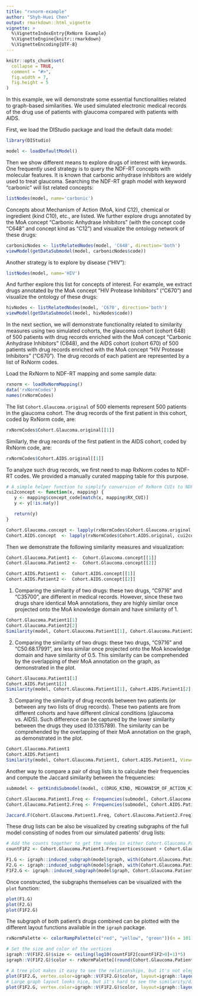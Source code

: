 ```yaml
---
title: "rxnorm-example"
author: "Shyh-Huei Chen"
output: rmarkdown::html_vignette
vignette: >
  %\VignetteIndexEntry{RxNorm Example}
  %\VignetteEngine{knitr::rmarkdown}
  %\VignetteEncoding{UTF-8}
---
```


```r
knitr::opts_chunk$set(
  collapse = TRUE,
  comment = "#>",
  fig.width = 7,
  fig.height = 5
)
```

In this example, we will demonstrate some essential functionalities related to
graph-based similarities. We used simulated electronic medical records of the
drug use of patients with glaucoma compared with patients with AIDS. 

First, we load the DIStudio package and load the default data model:
```r
library(DIStudio)

model <- loadDefaultModel()
```

Then we show different means to explore drugs of interest with keywords. One frequently
used strategy is to query the NDF-RT concepts with molecular features. It is known that
carbonic anhydrase inhibitors are widely used to treat glaucoma. Searching the NDF-RT
graph model with keyword “carbonic” will list related concepts: 

```r
listNodes(model, name='carbonic')
```

Concepts about Mechanism of Action (MoA, kind C12), chemical or ingredient (kind C10),
etc., are listed. We further explore drugs annotated by the MoA concept “Carbonic
Anhydrase Inhibitors” (with the concept code “C648” and concept kind as “C12”) and
visualize the ontology network of these drugs: 

```r
carbonicNodes <- listRelatedNodes(model, 'C648', direction='both')
viewModel(getDataSubmodel(model, carbonicNodes$code))
```

Another strategy is to explore by disease (“HIV”): 
```r
listNodes(model, name='HIV')
```

And further explore this list for concepts of interest. For example, we extract drugs
annotated by the MoA concept “HIV Protease Inhibitors” (“C670”) and visualize the ontology
of these drugs:
```r
hivNodes <- listRelatedNodes(model, 'C670', direction='both')
viewModel(getDataSubmodel(model, hivNodes$code))
```

In the next section, we will demonstrate functionality related to similarity measures
using two simulated cohorts, the glaucoma cohort (cohort 648) of 500 patients with drug
records enriched with the MoA concept “Carbonic Anhydrase Inhibitors” (C648), and the AIDS
cohort (cohort 670) of 500 patients with drug records enriched with the MoA concept “HIV
Protease Inhibitors” (“C670”). The drug records of each patient are represented by a list
of RxNorm codes. 

Load the RxNorm to NDF-RT mapping and some sample data:
```r
rxnorm <- loadRxNormMapping()
data('rxNormCodes')
names(rxNormCodes)
```

The list `Cohort.Glaucoma.original` of 500 elements represent 500 patients in the glaucoma cohort. The drug records of the first patient in this cohort, coded by RxNorm code, are: 

```r
rxNormCodes$Cohort.Glaucoma.original[[1]]
```

Similarly, the drug records of the first patient in the AIDS cohort, coded by RxNorm code,
are:

```r
rxNormCodes$Cohort.AIDS.original[[1]]
```

To analyze such drug records, we first need to map RxNorm codes to NDF-RT codes. We
provided a manually curated mapping table for this purpose. 

```r
# A simple helper function to simplify conversion of RxNorm CUIs to NDF-RT concept codes.
cui2concept <- function(x, mapping) {
   y <- mapping$concept_code[match(x, mapping$RX_CUI)]
   y <- y[!is.na(y)]

   return(y)
}

Cohort.Glaucoma.concept <- lapply(rxNormCodes$Cohort.Glaucoma.original, cui2concept, rxnorm)
Cohort.AIDS.concept  <- lapply(rxNormCodes$Cohort.AIDS.original, cui2concept, rxnorm)
```

Then we demonstrate the following similarity measures and visualization: 
```r
Cohort.Glaucoma.Patient1 <-  Cohort.Glaucoma.concept[[1]]
Cohort.Glaucoma.Patient2 <-  Cohort.Glaucoma.concept[[2]] 

Cohort.AIDS.Patient1 <-  Cohort.AIDS.concept[[1]]  
Cohort.AIDS.Patient2 <-  Cohort.AIDS.concept[[2]] 
```

1) Comparing the similarity of two drugs: these two drugs, “C9716” and “C35700”, are
different in medical records. However, since these two drugs share identical MoA
annotations, they are highly similar once projected onto the MoA knowledge domain and have
similarity of 1. 
```r
Cohort.Glaucoma.Patient1[1]
Cohort.Glaucoma.Patient2[2]
Similarity(model, Cohort.Glaucoma.Patient1[1], Cohort.Glaucoma.Patient2[2], View=T)
```


2) Comparing the similarity of two drugs: these two drugs, “C9716” and “C50.68.17991”, are
less similar once projected onto the MoA knowledge domain and have similarity of 0.5. This
similarity can be comprehended by the overlapping of their MoA annotation on the graph, as
demonstrated in the plot. 

```r
Cohort.Glaucoma.Patient1[1]
Cohort.AIDS.Patient1[2]
Similarity(model, Cohort.Glaucoma.Patient1[1], Cohort.AIDS.Patient1[2], View=T)
```

3) Comparing the similarity of drug records between two patients (or between any two lists
of drug records). These two patients are from different cohorts and have different
clinical conditions (glaucoma vs. AIDS). Such difference can be captured by the lower
similarity between the drugs they used (0.1315789). The similarity can be comprehended by
the overlapping of their MoA annotation on the graph, as demonstrated in the plot. 

```r
Cohort.Glaucoma.Patient1
Cohort.AIDS.Patient1
Similarity(model, Cohort.Glaucoma.Patient1, Cohort.AIDS.Patient1, View=T)
```

Another way to compare a pair of drug lists is to calculate their frequencies and
compute the Jaccard similarity between the frequencies:
```r
submodel <- getKindsSubmodel(model, c(DRUG_KIND, MECHANISM_OF_ACTION_KIND))

Cohort.Glaucoma.Patient1.Freq <- Frequencies(submodel, Cohort.Glaucoma.Patient1)
Cohort.Glaucoma.Patient2.Freq <- Frequencies(submodel, Cohort.AIDS.Patient1)

Jaccard.F(Cohort.Glaucoma.Patient1.Freq, Cohort.Glaucoma.Patient2.Freq)
```

These drug lists can be also be visualized by creating subgraphs of the full model 
consisting of nodes from our simulated patients' drug lists:
```r
# Add the counts together to get the nodes in either Cohort.Glaucoma.Patient1.Freq or Cohort.Glaucoma.Patient2.Freq
countF1F2 <- Cohort.Glaucoma.Patient1.Freq$vertices$count + Cohort.Glaucoma.Patient2.Freq$vertices$count

F1.G <- igraph::induced_subgraph(model$graph, with(Cohort.Glaucoma.Patient1.Freq$vertices, code[count > 0]))
F2.G <- igraph::induced_subgraph(model$graph, with(Cohort.Glaucoma.Patient2.Freq$vertices, code[count > 0]))
F1F2.G <- igraph::induced_subgraph(model$graph, Cohort.Glaucoma.Patient1.Freq$vertices$code[countF1F2 > 0])
```

Once constructed, the subgraphs themselves can be visualized with the `plot` function:
```r
plot(F1.G)
plot(F2.G)
plot(F1F2.G)
```

The subgraph of both patient's drugs combined can be plotted with the different layout
functions available in the `igraph` package.
```r
rxNormPalette <- colorRampPalette(c("red", "yellow", "green"))(n = 101)

# Set the size and color of the vertices
igraph::V(F1F2.G)$size <- ceiling(log10(countF1F2[countF1F2>0]+1)*5)
igraph::V(F1F2.G)$color <- rxNormPalette[(round(Cohort.Glaucoma.Patient1.Freq$vertices$count[countF1F2>0]/countF1F2[countF1F2>0]*100)+1)]

# A tree plot makes it easy to see the relationships, but it's not elegant 
plot(F1F2.G, vertex.color=igraph::V(F1F2.G)$color, layout=igraph::layout_as_tree(F1F2.G, mode = "in"))
# Large graph layout looks nice, but it's hard to see the similarity/dissimilarity
plot(F1F2.G, vertex.color=igraph::V(F1F2.G)$color, layout=igraph::layout_with_lgl(F1F2.G))
```
